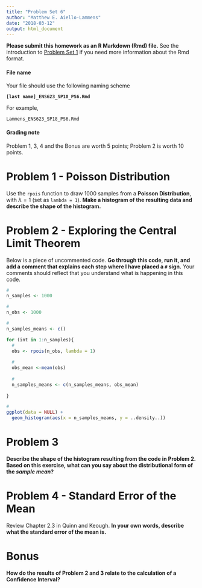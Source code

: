 ```yaml
---
title: "Problem Set 6"
author: "Matthew E. Aiello-Lammens"
date: "2018-03-12"
output: html_document
---
```


**Please submit this homework as an R Markdown (Rmd) file.**
See the introduction to [Problem Set 1](http://mlammens.github.io/ENS-623-Research-Stats/problem_sets/Problem-set-1.html) if you need more information about the Rmd format.

#### File name

Your file should use the following naming scheme

**`[last name]_ENS623_SP18_PS6.Rmd`**

For example, 

`Lammens_ENS623_SP18_PS6.Rmd`

#### Grading note

Problem 1, 3, 4 and the Bonus are worth 5 points; Problem 2 is worth 10 points.

# Problem 1 - Poisson Distribution

Use the `rpois` function to draw 1000 samples from a **Poisson Distribution**, with $\lambda = 1$ (set as `lambda = 1`).
**Make a histogram of the resulting data and describe the shape of the histogram.**


# Problem 2 - Exploring the Central Limit Theorem

Below is a piece of uncommented code.
**Go through this code, run it, and add a comment that explains each step where I have placed a `#` sign.**
Your comments should reflect that you understand what is happening in this code.

```r
# 
n_samples <- 1000

# 
n_obs <- 1000

# 
n_samples_means <- c()

for (int in 1:n_samples){
  # 
  obs <- rpois(n_obs, lambda = 1)
  
  # 
  obs_mean <-mean(obs)
  
  # 
  n_samples_means <- c(n_samples_means, obs_mean)
  
}

# 
ggplot(data = NULL) +
  geom_histogram(aes(x = n_samples_means, y = ..density..))

```

# Problem 3 

**Describe the shape of the histogram resulting from the code in Problem 2. Based on this exercise, what can you say about the distributional form of the *sample mean*?**

# Problem 4 - Standard Error of the Mean

Review Chapter 2.3 in Quinn and Keough. **In your own words, describe what the standard error of the mean is.**

# Bonus

**How do the results of Problem 2 and 3 relate to the calculation of a Confidence Interval?**

